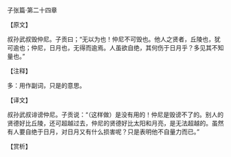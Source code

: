 

子张篇·第二十四章

【原文】

叔孙武叔毁仲尼。子贡曰；“无以为也！仲尼不可毁也。他人之贤者，丘陵也，犹可逾也；仲尼，日月也，无得而逾焉。人虽欲自绝，其何伤于日月乎？多见其不知量也。”

【注释】

多：用作副词，只是的意思。

【译文】

叔孙武叔诽谤仲尼。子贡说：“（这样做）是没有用的！仲尼是毁谤不了的。别人的贤德好比丘陵，还可超越过去，仲尼的贤德好比太阳和月亮，是无法超越的。虽然有人要自绝于日月，对日月又有什么损害呢？只是表明他不自量力而已。”

【赏析】

